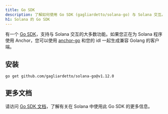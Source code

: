 ```yaml
---
title: Go SDK
description: 了解如何使用 Go SDK (gagliardetto/solana-go) 与 Solana 交互。
h1: Solana 的 Go SDK
---
```


有一个
[Go SDK](https://github.com/gagliardetto/solana-go)，支持与 Solana 交互的大多数功能。如果您正在为 Solana 程序使用 Anchor，您可以使用
[anchor-go](https://github.com/gagliardetto/anchor-go)
和您的 idl 一起生成兼容 Golang 的客户端。

## 安装

```bash title="Terminal"
go get github.com/gagliardetto/solana-go@v1.12.0
```

## 更多文档

请访问
[Go SDK 文档](https://github.com/gagliardetto/solana-go?tab=readme-ov-file#installation)，了解有关在 Solana 中使用此 Go
SDK 的更多信息。
